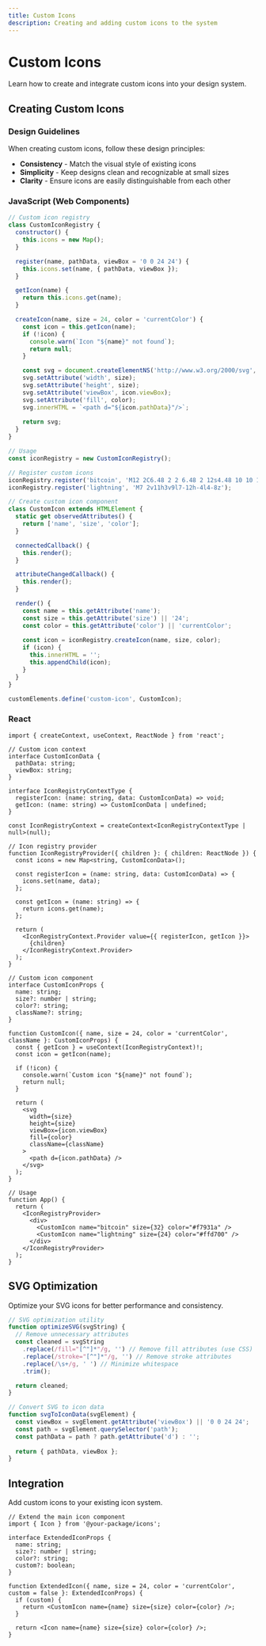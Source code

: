 ```yaml
---
title: Custom Icons
description: Creating and adding custom icons to the system
---
```


# Custom Icons

Learn how to create and integrate custom icons into your design system.

## Creating Custom Icons

### Design Guidelines

When creating custom icons, follow these design principles:

- **Consistency** - Match the visual style of existing icons
- **Simplicity** - Keep designs clean and recognizable at small sizes
- **Clarity** - Ensure icons are easily distinguishable from each other

### JavaScript (Web Components)

```javascript
// Custom icon registry
class CustomIconRegistry {
  constructor() {
    this.icons = new Map();
  }

  register(name, pathData, viewBox = '0 0 24 24') {
    this.icons.set(name, { pathData, viewBox });
  }

  getIcon(name) {
    return this.icons.get(name);
  }

  createIcon(name, size = 24, color = 'currentColor') {
    const icon = this.getIcon(name);
    if (!icon) {
      console.warn(`Icon "${name}" not found`);
      return null;
    }

    const svg = document.createElementNS('http://www.w3.org/2000/svg', 'svg');
    svg.setAttribute('width', size);
    svg.setAttribute('height', size);
    svg.setAttribute('viewBox', icon.viewBox);
    svg.setAttribute('fill', color);
    svg.innerHTML = `<path d="${icon.pathData}"/>`;
    
    return svg;
  }
}

// Usage
const iconRegistry = new CustomIconRegistry();

// Register custom icons
iconRegistry.register('bitcoin', 'M12 2C6.48 2 2 6.48 2 12s4.48 10 10 10 10-4.48 10-10S17.52 2 12 2zm-1 17.93c-3.94-.49-7-3.85-7-7.93 0-.62.08-1.21.21-1.79L9 15v1c0 1.1.9 2 2 2v1.93zm6.9-2.54c-.26-.81-1-1.39-1.9-1.39h-1v-3c0-.55-.45-1-1-1H8v-2h2c.55 0 1-.45 1-1V7h2c1.1 0 2-.9 2-2v-.41c2.93 1.19 5 4.06 5 7.41 0 2.08-.8 3.97-2.1 5.39z');
iconRegistry.register('lightning', 'M7 2v11h3v9l7-12h-4l4-8z');

// Create custom icon component
class CustomIcon extends HTMLElement {
  static get observedAttributes() {
    return ['name', 'size', 'color'];
  }

  connectedCallback() {
    this.render();
  }

  attributeChangedCallback() {
    this.render();
  }

  render() {
    const name = this.getAttribute('name');
    const size = this.getAttribute('size') || '24';
    const color = this.getAttribute('color') || 'currentColor';
    
    const icon = iconRegistry.createIcon(name, size, color);
    if (icon) {
      this.innerHTML = '';
      this.appendChild(icon);
    }
  }
}

customElements.define('custom-icon', CustomIcon);
```

### React

```tsx
import { createContext, useContext, ReactNode } from 'react';

// Custom icon context
interface CustomIconData {
  pathData: string;
  viewBox: string;
}

interface IconRegistryContextType {
  registerIcon: (name: string, data: CustomIconData) => void;
  getIcon: (name: string) => CustomIconData | undefined;
}

const IconRegistryContext = createContext<IconRegistryContextType | null>(null);

// Icon registry provider
function IconRegistryProvider({ children }: { children: ReactNode }) {
  const icons = new Map<string, CustomIconData>();

  const registerIcon = (name: string, data: CustomIconData) => {
    icons.set(name, data);
  };

  const getIcon = (name: string) => {
    return icons.get(name);
  };

  return (
    <IconRegistryContext.Provider value={{ registerIcon, getIcon }}>
      {children}
    </IconRegistryContext.Provider>
  );
}

// Custom icon component
interface CustomIconProps {
  name: string;
  size?: number | string;
  color?: string;
  className?: string;
}

function CustomIcon({ name, size = 24, color = 'currentColor', className }: CustomIconProps) {
  const { getIcon } = useContext(IconRegistryContext)!;
  const icon = getIcon(name);

  if (!icon) {
    console.warn(`Custom icon "${name}" not found`);
    return null;
  }

  return (
    <svg
      width={size}
      height={size}
      viewBox={icon.viewBox}
      fill={color}
      className={className}
    >
      <path d={icon.pathData} />
    </svg>
  );
}

// Usage
function App() {
  return (
    <IconRegistryProvider>
      <div>
        <CustomIcon name="bitcoin" size={32} color="#f7931a" />
        <CustomIcon name="lightning" size={24} color="#ffd700" />
      </div>
    </IconRegistryProvider>
  );
}
```

## SVG Optimization

Optimize your SVG icons for better performance and consistency.

```javascript
// SVG optimization utility
function optimizeSVG(svgString) {
  // Remove unnecessary attributes
  const cleaned = svgString
    .replace(/fill="[^"]*"/g, '') // Remove fill attributes (use CSS)
    .replace(/stroke="[^"]*"/g, '') // Remove stroke attributes
    .replace(/\s+/g, ' ') // Minimize whitespace
    .trim();

  return cleaned;
}

// Convert SVG to icon data
function svgToIconData(svgElement) {
  const viewBox = svgElement.getAttribute('viewBox') || '0 0 24 24';
  const path = svgElement.querySelector('path');
  const pathData = path ? path.getAttribute('d') : '';
  
  return { pathData, viewBox };
}
```

## Integration

Add custom icons to your existing icon system.

```tsx
// Extend the main icon component
import { Icon } from '@your-package/icons';

interface ExtendedIconProps {
  name: string;
  size?: number | string;
  color?: string;
  custom?: boolean;
}

function ExtendedIcon({ name, size = 24, color = 'currentColor', custom = false }: ExtendedIconProps) {
  if (custom) {
    return <CustomIcon name={name} size={size} color={color} />;
  }
  
  return <Icon name={name} size={size} color={color} />;
}
```
